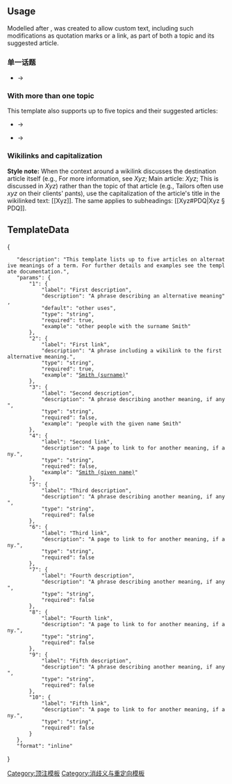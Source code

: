 {{documentation subpage}}
== Usage ==
Modelled after {{tl|For}}, '''{{tl|For2}}''' was created to allow custom text, including such modifications as quotation marks or a link, as part of both a topic and its suggested article.

===单一话题===
* {{tlx|For2|TOPIC|CUSTOM TEXT}} → {{For2|TOPIC|CUSTOM TEXT}} 

===With more than one topic===
This template also supports up to five topics and their suggested articles:
* {{tlx|For2|TOPIC|CUSTOM TEXT|TOPIC 2|CUSTOM TEXT 2}} → {{For2|TOPIC|CUSTOM TEXT|TOPIC 2|CUSTOM TEXT 2}}
* {{tlx|For2|TOPIC|CUSTOM TEXT|TOPIC 2|CUSTOM TEXT 2|TOPIC 3|CUSTOM TEXT 3|TOPIC 4|CUSTOM TEXT 4|TOPIC 5|CUSTOM TEXT 5}} → {{For2|TOPIC|CUSTOM TEXT|TOPIC 2|CUSTOM TEXT 2|TOPIC 3|CUSTOM TEXT 3|TOPIC 4|CUSTOM TEXT 4|TOPIC 5|CUSTOM TEXT 5}}

===Wikilinks and capitalization===
'''Style note:''' When the context around a wikilink discusses the destination article itself (e.g., For more information, see ''Xyz''; Main article: ''Xyz''; This is discussed in ''Xyz'') rather than the topic of that article (e.g., Tailors often use ''xyz'' on their clients' pants), use the capitalization of the article's title in the wikilinked text: <nowiki>[[Xyz]]</nowiki>. The same applies to subheadings: <nowiki>[[Xyz#PDQ|Xyz § PDQ]]</nowiki>.

==TemplateData==
{{TemplateDataHeader}}
<templatedata>
{
	"description": "This template lists up to five articles on alternative meanings of a term. For further details and examples see the template documentation.",
	"params": {
		"1": {
			"label": "First description",
			"description": "A phrase describing an alternative meaning",
			"default": "other uses",
			"type": "string",
			"required": true,
			"example": "other people with the surname Smith"
		},
		"2": {
			"label": "First link",
			"description": "A phrase including a wikilink to the first alternative meaning.",
			"type": "string",
			"required": true,
			"example": "[[Smith (surname)]]"
		},
		"3": {
			"label": "Second description",
			"description": "A phrase describing another meaning, if any",
			"type": "string",
			"required": false,
			"example": "people with the given name Smith"
		},
		"4": {
			"label": "Second link",
			"description": "A page to link to for another meaning, if any.",
			"type": "string",
			"required": false,
			"example": "[[Smith (given name)]]"
		},
		"5": {
			"label": "Third description",
			"description": "A phrase describing another meaning, if any",
			"type": "string",
			"required": false
		},
		"6": {
			"label": "Third link",
			"description": "A page to link to for another meaning, if any.",
			"type": "string",
			"required": false
		},
		"7": {
			"label": "Fourth description",
			"description": "A phrase describing another meaning, if any",
			"type": "string",
			"required": false
		},
		"8": {
			"label": "Fourth link",
			"description": "A page to link to for another meaning, if any.",
			"type": "string",
			"required": false
		},
		"9": {
			"label": "Fifth description",
			"description": "A phrase describing another meaning, if any",
			"type": "string",
			"required": false
		},
		"10": {
			"label": "Fifth link",
			"description": "A page to link to for another meaning, if any.",
			"type": "string",
			"required": false
		}
	},
	"format": "inline"
}
</templatedata>

{{Hatnote templates}}<includeonly>

[[Category:顶注模板]]
[[Category:消歧义与重定向模板]]
</includeonly>